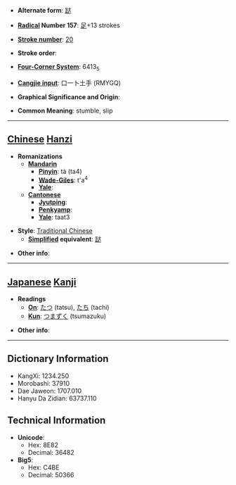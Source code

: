 * '''Alternate form''': [[跶]]

* '''[[Wiktionary:Chinese radical index| Radical]] Number 157''': [[Wiktionary:Chinese radical index 足|足]]+13 strokes

* '''[[Wiktionary:Chinese total strokes index|Stroke number]]''': [[Wiktionary:Chinese total strokes index 20|20]]

* '''Stroke order''': 

* '''[[Wiktionary:Chinese four corner index|Four-Corner System]]''': 6413<sub>5</sub>

* '''[[Wiktionary:Chinese Cangjie index|Cangjie input]]''': 口一卜土手 (RMYGQ)

* '''Graphical Significance and Origin''': 

* '''Common Meaning''': stumble, slip

----

== [[Chinese]] [[Hanzi]] ==

* '''Romanizations'''
** '''[[Mandarin]]'''
*** '''[[Pinyin]]''': tà (ta4)
*** '''[[Wade-Giles]]''': t'a<sup>4</sup>
*** '''[[Yale]]''': 
** '''[[Cantonese]]'''
*** '''[[Jyutping]]''':
*** '''[[Penkyamp]]''': 
*** '''[[Yale]]''': taat3

* '''Style''': [[Traditional Chinese]] 
** '''[[Simplified Chinese|Simplified]] equivalent''': [[跶]]

* '''Other info''': 

----

== [[Japanese]] [[Kanji]] ==

* '''Readings'''
** '''[[On]]''': [[たつ]] (tatsu), [[たち]] (tachi)
** '''[[Kun]]''': [[つまずく]] (tsumazuku)

* '''Other info''':  

----

== Dictionary Information ==

* KangXi: 1234.250
* Morobashi: 37910
* Dae Jaweon: 1707.010
* Hanyu Da Zidian: 63737.110

== Technical Information ==

* '''Unicode''':
** Hex: 8E82
** Decimal: 36482
* '''Big5''':
** Hex: C4BE
** Decimal: 50366